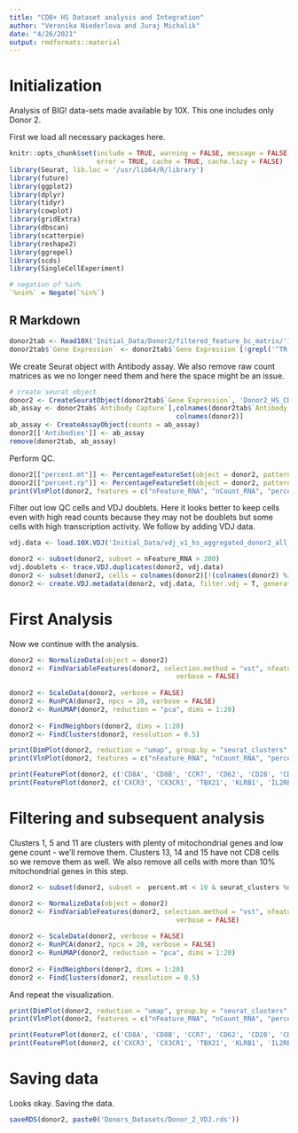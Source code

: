 ```yaml
---
title: "CD8+ HS Dataset analysis and Integration"
author: "Veronika Niederlova and Juraj Michalik"
date: "4/26/2021"
output: rmdformats::material
---
```


# Initialization 

Analysis of BIG! data-sets made available by 10X. This one includes only Donor 2.

First we load all necessary packages here.

```r
knitr::opts_chunk$set(include = TRUE, warning = FALSE, message = FALSE, 
                      error = TRUE, cache = TRUE, cache.lazy = FALSE)
library(Seurat, lib.loc = '/usr/lib64/R/library')
library(future)
library(ggplot2)
library(dplyr)
library(tidyr)
library(cowplot)
library(gridExtra)
library(dbscan)
library(scatterpie)
library(reshape2)
library(ggrepel)
library(scds)
library(SingleCellExperiment)

# negation of %in% 
`%nin%` = Negate(`%in%`)
```

## R Markdown

```r
donor2tab <- Read10X('Initial_Data/Donor2/filtered_feature_bc_matrix/')
donor2tab$`Gene Expression` <- donor2tab$`Gene Expression`[!grepl('^TR(A|B)(V|D|J)', rownames(donor2tab$`Gene Expression`)),] 
```

We create Seurat object with Antibody assay. We also remove raw count matrices as we no longer need them and here the space might be an issue.

```r
# create seurat object
donor2 <- CreateSeuratObject(donor2tab$`Gene Expression`, 'Donor2_HS_CD8',  min.cells = 3, min.features = 200)
ab_assay <- donor2tab$`Antibody Capture`[,colnames(donor2tab$`Antibody Capture`) %in% 
                                          colnames(donor2)]
ab_assay <- CreateAssayObject(counts = ab_assay)
donor2[['Antibodies']] <- ab_assay
remove(donor2tab, ab_assay)
```

Perform QC.

```r
donor2[["percent.mt"]] <- PercentageFeatureSet(object = donor2, pattern = "^MT-")
donor2[["percent.rp"]] <- PercentageFeatureSet(object = donor2, pattern = "^RP[S|L]")
print(VlnPlot(donor2, features = c("nFeature_RNA", "nCount_RNA", "percent.mt", "percent.rp"), ncol = 4, pt.size = 0))
```

Filter out low QC cells and VDJ doublets. Here it looks better to keep cells even with high read counts because they may not be doublets but some cells with high transcription activity. We follow by adding VDJ data.

```r
vdj.data <- load.10X.VDJ('Initial_Data/vdj_v1_hs_aggregated_donor2_all_contig_annotations.csv')

donor2 <- subset(donor2, subset = nFeature_RNA > 200)
vdj.doublets <- trace.VDJ.duplicates(donor2, vdj.data)
donor2 <- subset(donor2, cells = colnames(donor2)[!(colnames(donor2) %in% vdj.doublets)])
donor2 <- create.VDJ.metadata(donor2, vdj.data, filter.vdj = T, generate.clonotypes = F)
```

# First Analysis

Now we continue with the analysis.

```r
donor2 <- NormalizeData(object = donor2)
donor2 <- FindVariableFeatures(donor2, selection.method = "vst", nfeatures = 1000, 
                                          verbose = FALSE)
  
donor2 <- ScaleData(donor2, verbose = FALSE)
donor2 <- RunPCA(donor2, npcs = 20, verbose = FALSE)
donor2 <- RunUMAP(donor2, reduction = "pca", dims = 1:20)
  
donor2 <- FindNeighbors(donor2, dims = 1:20)
donor2 <- FindClusters(donor2, resolution = 0.5)
```

```r
print(DimPlot(donor2, reduction = "umap", group.by = "seurat_clusters", label = TRUE))
print(VlnPlot(donor2, features = c("nFeature_RNA", "nCount_RNA", "percent.mt", "percent.rp"), ncol = 2, pt.size = 0))
```

```r
print(FeaturePlot(donor2, c('CD8A', 'CD8B', 'CCR7', 'CD62', 'CD28', 'CD27', 'CD44'), min.cutoff = 0))
print(FeaturePlot(donor2, c('CXCR3', 'CX3CR1', 'TBX21', 'KLRB1', 'IL2RB', 'IL7R'), min.cutoff = 0))
```

# Filtering and subsequent analysis

Clusters 1, 5 and 11 are clusters with plenty of mitochondrial genes and low gene count - we'll remove them. Clusters 13, 14 and 15 have not CD8 cells so we remove them as well. We also remove all cells with more than 10% mitochondrial genes in this step.

```r
donor2 <- subset(donor2, subset =  percent.mt < 10 & seurat_clusters %nin% c(1,5,11,13,14,15))

donor2 <- NormalizeData(object = donor2)
donor2 <- FindVariableFeatures(donor2, selection.method = "vst", nfeatures = 1000, 
                                          verbose = FALSE)
  
donor2 <- ScaleData(donor2, verbose = FALSE)
donor2 <- RunPCA(donor2, npcs = 20, verbose = FALSE)
donor2 <- RunUMAP(donor2, reduction = "pca", dims = 1:20)
  
donor2 <- FindNeighbors(donor2, dims = 1:20)
donor2 <- FindClusters(donor2, resolution = 0.5)
```

And repeat the visualization.

```r
print(DimPlot(donor2, reduction = "umap", group.by = "seurat_clusters", label = TRUE))
print(VlnPlot(donor2, features = c("nFeature_RNA", "nCount_RNA", "percent.mt", "percent.rp"), ncol = 2, pt.size = 0))
```

```r
print(FeaturePlot(donor2, c('CD8A', 'CD8B', 'CCR7', 'CD62', 'CD28', 'CD27', 'CD44'), min.cutoff = 0))
print(FeaturePlot(donor2, c('CXCR3', 'CX3CR1', 'TBX21', 'KLRB1', 'IL2RB', 'IL7R'), min.cutoff = 0))
```

# Saving data

Looks okay. Saving the data.

```r
saveRDS(donor2, paste0('Donors_Datasets/Donor_2_VDJ.rds'))
```